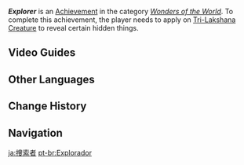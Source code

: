 {{Achievement Infobox
|id           = 81251
|order id     = 1237
|category     = Wonders of the World
|description  = Use [[Catalyze]] reactions to recover what should have been lost.
|requirements = Apply Electro on [[Tri-Lakshana Creature]] to reveal certain hidden things.
|primogems    = 5
|tracking     = 
|topic        = 
|hidden       = 1
|type         = Exploration
}}
'''''Explorer''''' is an [[Achievement]] in the category ''[[Wonders of the World]]''. To complete this achievement, the player needs to apply {{Electro}} on [[Tri-Lakshana Creature]] to reveal certain hidden things.
<!--
==Gameplay Notes==

==Trivia==
-->
==Video Guides==
{{EVT
|video1   = sBOyE7QOsQs
|caption1 = Genshin Impact - Achievement - Explorer
}}

==Other Languages==
{{Other Languages
|en      = Explorer
|zhs     = 搜索者
|zhs_rm  = Sōusuǒ-zhě
|zht     = 搜索者
|zht_rm  = Sōusuǒ-zhě
|zh_tl   = Searcher
|ja      = 捜索者
|ja_rm   = Sousaku-sha
|ja_tl   = Searcher
|ko      = 탐색자
|ko_tl   = Investigator
|es      = {{MC|Rastreador|Rastreadora|es}}
|es_tl   = {{MC|Tracker|mf = 1}}
|fr      = {{MC|L'explorateur|L'exploratrice|fr}}
|fr_tl   = The {{MC|Explorer|mf=1}}
|ru      = {{MC|Искатель|Искательница|ru}}
|ru_tl   = {{MC|Explorer|mf=1}}
|th      = ผู้แสวงหา
|th_rm   = 
|th_tl   = 
|vi      = Người Thám Hiểm
|vi_tl   = Explorer
|de      = Suchender
|de_tl   = Seeker
|id      = Penjelajah
|id_tl   = Explorer
|pt      = {{MC|Explorador|Exploradora|pt}}
|pt_tl   = {{MC|Explorer|mf=1}}
|tr      = Kaşif
|tr_tl   = Explorer
|it      = Esploratore
|it_tl   = 
}}

==Change History==
{{Change History|3.0}}
<!--
==References==
{{Reflist}}
-->
==Navigation==
{{Achievement Navbox}}

[[ja:捜索者]]
[[pt-br:Explorador]]